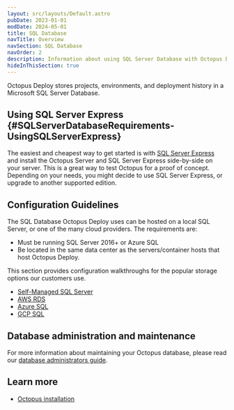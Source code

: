 ```yaml
---
layout: src/layouts/Default.astro
pubDate: 2023-01-01
modDate: 2024-05-01
title: SQL Database
navTitle: Overview
navSection: SQL Database
navOrder: 2
description: Information about using SQL Server Database with Octopus Deploy.
hideInThisSection: true
---
```


Octopus Deploy stores projects, environments, and deployment history in a Microsoft SQL Server Database.

<Sql />

## Using SQL Server Express \{#SQLServerDatabaseRequirements-UsingSQLServerExpress}

The easiest and cheapest way to get started is with [SQL Server Express](https://oc.to/downloadsqlserverexpress) and install the Octopus Server and SQL Server Express side-by-side on your server. This is a great way to test Octopus for a proof of concept. Depending on your needs, you might decide to use SQL Server Express, or upgrade to another supported edition.

## Configuration Guidelines

The SQL Database Octopus Deploy uses can be hosted on a local SQL Server, or one of the many cloud providers.  The requirements are: 

- Must be running SQL Server 2016+ or Azure SQL
- Be located in the same data center as the servers/container hosts that host Octopus Deploy.

This section provides configuration walkthroughs for the popular storage options our customers use.

- [Self-Managed SQL Server](/docs/installation/sql-database/self-managed-sql-server)
- [AWS RDS](/docs/installation/sql-database/aws-rds)
- [Azure SQL](/docs/installation/sql-database/azure-sql)
- [GCP SQL](/docs/installation/sql-database/gcp-cloud-sql)


## Database administration and maintenance

For more information about maintaining your Octopus database, please read our [database administrators guide](/docs/administration/data/octopus-database).

## Learn more

 - [Octopus installation](/docs/installation)